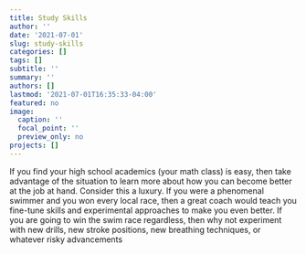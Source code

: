 ```yaml
---
title: Study Skills
author: ''
date: '2021-07-01'
slug: study-skills
categories: []
tags: []
subtitle: ''
summary: ''
authors: []
lastmod: '2021-07-01T16:35:33-04:00'
featured: no
image:
  caption: ''
  focal_point: ''
  preview_only: no
projects: []
---
```


If you find your high school academics (your math class) is easy, then take advantage of the situation to learn more about how you can become better at the job at hand. Consider this a luxury. If you were a phenomenal swimmer and you won every local race, then a great coach would teach you fine-tune skills and experimental approaches to make you even better. If you are going to win the swim race regardless, then why not experiment with new drills, new stroke positions, new breathing techniques, or whatever risky advancements

